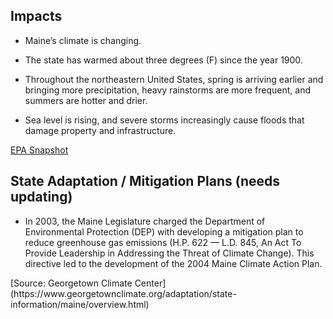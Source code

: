 ## Impacts

- Maine's climate is changing. 

- The state has warmed about three degrees (F) since the year 1900. 

- Throughout the northeastern United States, spring is arriving earlier and bringing more precipitation, heavy rainstorms are more frequent, and summers are hotter and drier. 

- Sea level is rising, and severe storms increasingly cause floods that damage property and infrastructure. 
    
[EPA Snapshot](https://19january2017snapshot.epa.gov/sites/production/files/2016-09/documents/climate-change-me.pdf)

## State Adaptation / Mitigation Plans (needs updating)

- In 2003, the Maine Legislature charged the Department of Environmental Protection (DEP) with developing a mitigation plan to reduce greenhouse gas emissions (H.P. 622 — L.D. 845, An Act To Provide Leadership in Addressing the Threat of Climate Change). This directive led to the development of the 2004 Maine Climate Action Plan.

[Source: Georgetown Climate Center] (https://www.georgetownclimate.org/adaptation/state-information/maine/overview.html)